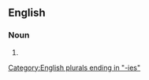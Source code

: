 ==English==

===Noun===
{{head|en|noun form}}

# {{plural of|viceroyalty|lang=en}}

[[Category:English plurals ending in "-ies"]]